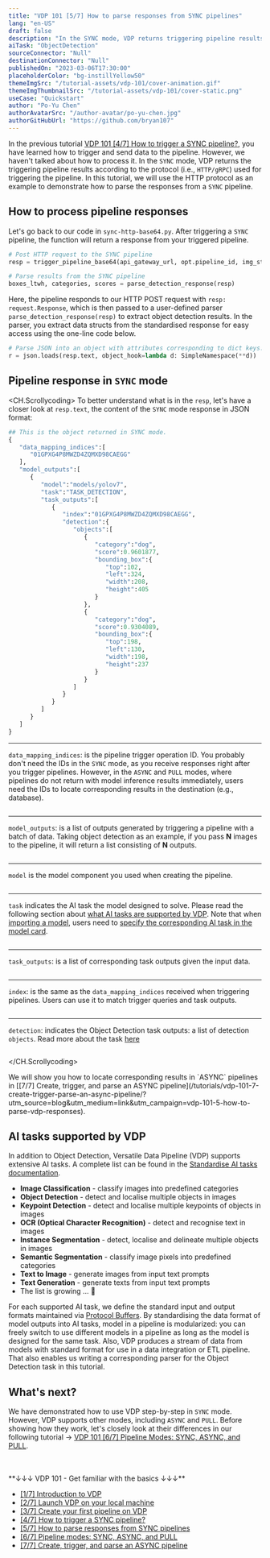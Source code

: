 ```yaml
---
title: "VDP 101 [5/7] How to parse responses from SYNC pipelines"
lang: "en-US"
draft: false
description: "In the SYNC mode, VDP returns triggering pipeline results immediately. In this tutorial, we will use the HTTP protocol to demonstrate how to parse the responses from VDP for analysis."
aiTask: "ObjectDetection"
sourceConnector: "Null"
destinationConnector: "Null"
publishedOn: "2023-03-06T17:30:00"
placeholderColor: "bg-instillYellow50"
themeImgSrc: "/tutorial-assets/vdp-101/cover-animation.gif"
themeImgThumbnailSrc: "/tutorial-assets/vdp-101/cover-static.png"
useCase: "Quickstart"
author: "Po-Yu Chen"
authorAvatarSrc: "/author-avatar/po-yu-chen.jpg"
authorGitHubUrl: "https://github.com/bryan107"
---
```


In the previous tutorial [VDP 101 [4/7] How to trigger a SYNC pipeline?](/tutorials/vdp-101-4-how-to-trigger-a-sync-pipeline), you have learned how to trigger and send data to the pipeline. However, we haven't talked about how to process it.
In the `SYNC` mode, VDP returns the triggering pipeline results according to the protocol (i.e., `HTTP/gRPC`) used for triggering the pipeline. In this tutorial, we will use the HTTP protocol as an example to demonstrate how to parse the responses from a `SYNC` pipeline.

## How to process pipeline responses

Let's go back to our code in `sync-http-base64.py`. After triggering a `SYNC` pipeline, the function will return a response from your triggered pipeline.

```python
# Post HTTP request to the SYNC pipeline
resp = trigger_pipeline_base64(api_gateway_url, opt.pipeline_id, img_string)

# Parse results from the SYNC pipeline
boxes_ltwh, categories, scores = parse_detection_response(resp)
```

Here, the pipeline responds to our HTTP POST request with `resp: request.Response`, which is then passed to a user-defined parser `parse_detection_response(resp)` to extract object detection results.
In the parser, you extract data structs from the standardised response for easy access using the one-line code below.

```python
# Parse JSON into an object with attributes corresponding to dict keys.
r = json.loads(resp.text, object_hook=lambda d: SimpleNamespace(**d))
```

## Pipeline response in `SYNC` mode

<CH.Scrollycoding>
To better understand what is in the `resp`, let's have a closer look at `resp.text`, the content of the `SYNC` mode response in JSON format:

```python
## This is the object returned in SYNC mode.
{
   "data_mapping_indices":[
      "01GPXG4P8MWZD4ZQMXD98CAEGG"
   ],
   "model_outputs":[
      {
         "model":"models/yolov7",
         "task":"TASK_DETECTION",
         "task_outputs":[
            {
               "index":"01GPXG4P8MWZD4ZQMXD98CAEGG",
               "detection":{
                  "objects":[
                     {
                        "category":"dog",
                        "score":0.9601877,
                        "bounding_box":{
                           "top":102,
                           "left":324,
                           "width":208,
                           "height":405
                        }
                     },
                     {
                        "category":"dog",
                        "score":0.9304089,
                        "bounding_box":{
                           "top":198,
                           "left":130,
                           "width":198,
                           "height":237
                        }
                     }
                  ]
               }
            }
         ]
      }
   ]
}
```

---

`data_mapping_indices`: is the pipeline trigger operation ID. You probably don't need the IDs in the `SYNC` mode, as you receive responses right after you trigger pipelines.
However, in the `ASYNC` and `PULL` modes, where pipelines do not return with model inference results immediately, users need the IDs to locate corresponding results in the destination (e.g., database).

```shellscript focus=3:5

```

---

`model_outputs`: is a list of outputs generated by triggering a pipeline with a batch of data.
Taking object detection as an example, if you pass **N** images to the pipeline, it will return a list consisting of **N** outputs.

```shellscript focus=6:7

```

---

`model` is the model component you used when creating the pipeline.

```shellscript focus=8:8

```

---

`task` indicates the AI task the model designed to solve. Please read the following section about [what AI tasks are supported by VDP](#ai-tasks-supported-by-vdp).
Note that when [importing a model](/docs/import-models/overview/?utm_source=blog&utm_medium=link&utm_campaign=vdp-101-5-how-to-parse-vdp-responses), users need to [specify the corresponding AI task in the model card](/docs/prepare-models/model-card/?utm_source=blog&utm_medium=link&utm_campaign=vdp-101-5-how-to-parse-vdp-responses).

```shellscript focus=9:9

```

---

`task_outputs`: is a list of corresponding task outputs given the input data.

```shellscript focus=10:11

```

---

`index`: is the same as the `data_mapping_indices` received when triggering pipelines. Users can use it to match trigger queries and task outputs.

```shellscript focus=12:12

```

---

`detection`: indicates the Object Detection task outputs: a list of detection `objects`. Read more about the task [here](/docs/core-concepts/ai-task#object-detection)

```shellscript focus=13:35

```

</CH.Scrollycoding>

<InfoBlock type="info" title="info">
  We will show you how to locate corresponding results in `ASYNC` pipelines in
  [[7/7] Create, trigger, and parse an ASYNC
  pipeline](/tutorials/vdp-101-7-create-trigger-parse-an-async-pipeline/?utm_source=blog&utm_medium=link&utm_campaign=vdp-101-5-how-to-parse-vdp-responses).
</InfoBlock>

## AI tasks supported by VDP

In addition to Object Detection, Versatile Data Pipeline (VDP) supports extensive AI tasks. A complete list can be found in the [Standardise AI tasks documentation](/docs/core-concepts/ai-task?utm_source=blog&utm_medium=link&utm_campaign=vdp-101-5-how-to-parse-vdp-responses).

- **Image Classification** - classify images into predefined categories
- **Object Detection** - detect and localise multiple objects in images
- **Keypoint Detection** - detect and localise multiple keypoints of objects in images
- **OCR (Optical Character Recognition)** - detect and recognise text in images
- **Instance Segmentation** - detect, localise and delineate multiple objects in images
- **Semantic Segmentation** - classify image pixels into predefined categories
- **Text to Image** - generate images from input text prompts
- **Text Generation** - generate texts from input text prompts
- The list is growing ... 🌱

For each supported AI task, we define the standard input and output formats maintained via [Protocol Buffers](https://github.com/instill-ai/protobufs/tree/main/vdp/model/v1alpha). By standardising the data format of model outputs into AI tasks, model in a pipeline is modularized: you can freely switch to use different models in a pipeline as long as the model is designed for the same task.
Also, VDP produces a stream of data from models with standard format for use in a data integration or ETL pipeline. That also enables us writing a corresponding parser for the Object Detection task in this tutorial.

## What's next?

We have demonstrated how to use VDP step-by-step in `SYNC` mode. However, VDP supports other modes, including `ASYNC` and `PULL`. Before showing how they work, let's closely look at their differences in our following tutorial → [VDP 101 [6/7] Pipeline Modes: SYNC, ASYNC, and PULL](/tutorials/vdp-101-6-pipeline-modes).

<br />
<br />
**↓↓↓ VDP 101 - Get familiar with the basics ↓↓↓**

- [[1/7] Introduction to VDP](/tutorials/vdp-101-1-introduction)
- [[2/7] Launch VDP on your local machine](/tutorials/vdp-101-2-quickstart)
- [[3/7] Create your first pipeline on VDP](/tutorials/vdp-101-3-create-your-first-pipeline)
- [[4/7] How to trigger a SYNC pipeline?](/tutorials/vdp-101-4-how-to-trigger-a-sync-pipeline)
- [[5/7] How to parse responses from SYNC pipelines](/tutorials/vdp-101-5-how-to-parse-vdp-responses)
- [[6/7] Pipeline modes: SYNC, ASYNC, and PULL](/tutorials/vdp-101-6-pipeline-modes)
- [[7/7] Create, trigger, and parse an ASYNC pipeline](/tutorials/vdp-101-7-create-trigger-parse-an-async-pipeline)
